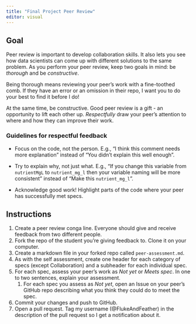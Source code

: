 ```yaml
---
title: "Final Project Peer Review"
editor: visual
---
```


## Goal

Peer review is important to develop collaboration skills. It also lets you see how data scientists can come up with different solutions to the same problem. As you perform your peer review, keep two goals in mind: be *thorough* and be *constructive*.

Being thorough means reviewing your peer's work with a fine-toothed comb. If they have an error or an omission in their repo, I want you to do your best to find it before I do!

At the same time, be constructive. Good peer review is a gift - an opportunity to lift each other up. *Respectfully* draw your peer's attention to where and how they can improve their work.

### Guidelines for respectful feedback

-   Focus on the code, not the person. E.g., "I think this comment needs more explanation" instead of "You didn't explain this well enough".

-   Try to explain why, not just what. E.g., "If you change this variable from `nutrientMgL` to `nutrient_mg_l` then your variable naming will be more consistent" instead of "Make this `nutrient_mg_l`".

-   Acknowledge good work! Highlight parts of the code where your peer has successfully met specs.

## Instructions

1.  Create a peer review conga line. Everyone should give and receive feedback from two different people.
2.  Fork the repo of the student you're giving feedback to. Clone it on your computer.
3.  Create a markdown file in your forked repo called `peer-assessment.md`.
4.  As with the self assessment, create one header for each category of specs (except Collaboration) and a subheader for each individual spec.
5.  For each spec, assess your peer's work as *Not yet* or *Meets spec*. In one to two sentences, explain your assessment.
    1.  For each spec you assess as *Not yet*, open an Issue on your peer's GitHub repo describing what you think they could do to meet the spec.
6.  Commit your changes and push to GitHub.
7.  Open a pull request. Tag my username (\@FlukeAndFeather) in the description of the pull request so I get a notification about it.
